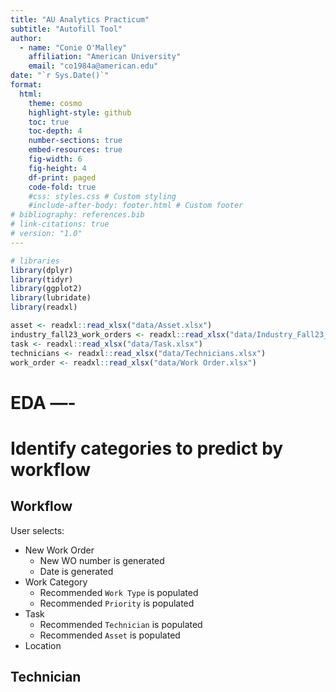 ```yaml
---
title: "AU Analytics Practicum"
subtitle: "Autofill Tool"
author: 
  - name: "Conie O'Malley"
    affiliation: "American University"
    email: "co1984a@american.edu"
date: "`r Sys.Date()`"
format: 
  html:
    theme: cosmo 
    highlight-style: github 
    toc: true
    toc-depth: 4
    number-sections: true 
    embed-resources: true
    fig-width: 6 
    fig-height: 4
    df-print: paged
    code-fold: true
    #css: styles.css # Custom styling
    #include-after-body: footer.html # Custom footer
# bibliography: references.bib 
# link-citations: true
# version: "1.0"
---
```



```r

# libraries
library(dplyr)
library(tidyr)
library(ggplot2)
library(lubridate)
library(readxl)

```


```r

asset <- readxl::read_xlsx("data/Asset.xlsx")
industry_fall23_work_orders <- readxl::read_xlsx("data/Industry_Fall23_620 Work Order (2).xlsx")
task <- readxl::read_xlsx("data/Task.xlsx")
technicians <- readxl::read_xlsx("data/Technicians.xlsx")
work_order <- readxl::read_xlsx("data/Work Order.xlsx")

```



# EDA ----

# Identify categories to predict by workflow

## Workflow

User selects:

- New Work Order
  - New WO number is generated
  - Date is generated

- Work Category
  - Recommended `Work Type` is populated 
  - Recommended `Priority` is populated
  
- Task
  - Recommended `Technician` is populated
  - Recommended `Asset` is populated

- Location


## Technician

##